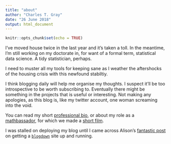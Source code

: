```yaml
---
title: "about"
author: "Charles T. Gray"
date: "26 June 2018"
output: html_document
---
```


```r
knitr::opts_chunk$set(echo = TRUE)
```

I've moved house twice in the last year and it's taken a toll. In the meantime, I'm still working on my doctorate in, for want of a formal term, statistical data science. A tidy statistician, perhaps. 

I need to muster all my tools for keeping sane as I weather the aftershocks of the housing crisis with this newfound stabiltiy. 

I think blogging daily will help me organise my thoughts. I suspect it'll be too introspective to be worth subscribing to. Eventually there might be something in the projects that is useful or interesting. Not making any apologies, as this blog is, like my twitter account, one woman screaming into the void. 

You can read my short [professional bio](https://docs.google.com/document/d/11ugjrQilujrHQHra2mukwEu62JBzImugWP67SBETUSE/edit?usp=sharing), or about my role as a [mathbassador](http://choosemaths.org.au/charles-gray/), for which we made a [short film](https://www.youtube.com/watch?v=o0Rqz8Hgacc&feature=youtu.be&ab_channel=AMSITubn).

I was stalled on deploying my blog until I came across Alison's [fantastic post](https://alison.rbind.io/post/up-and-running-with-blogdown/#in-github) on getting a [`blogdown`](https://bookdown.org/yihui/blogdown/) site up and running.  

